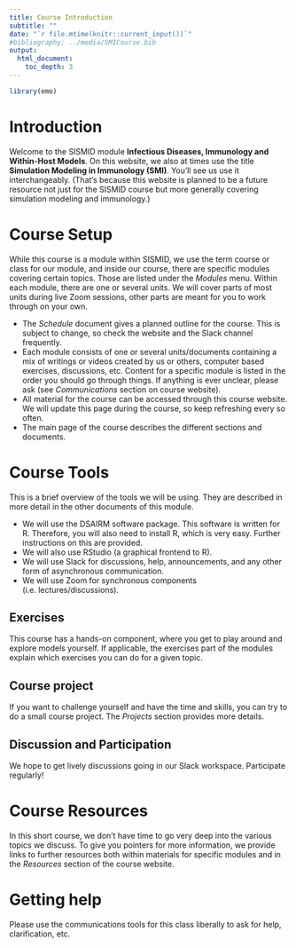 ```yaml
---
title: Course Introduction 
subtitle: ""
date: "`r file.mtime(knitr::current_input())`"
#bibliography: ../media/SMICourse.bib
output: 
  html_document:
    toc_depth: 3
---
```


```r
library(emo)
```

# Introduction

Welcome to the SISMID module **Infectious Diseases, Immunology and Within-Host Models**. On this website, we also at times use the title **Simulation Modeling in Immunology (SMI)**. You'll see us use it interchangeably. (That's because this website is planned to be a future resource not just for the SISMID course but more generally covering simulation modeling and immunology.)


# Course Setup
While this course is a module within SISMID, we use the term course or class for our module, and inside our course, there are specific modules covering certain topics. Those are listed under the _Modules_ menu. Within each module, there are one or several units. We will cover parts of most units during live Zoom sessions, other parts are meant for you to work through on your own.


* The _Schedule_ document gives a planned outline for the course. This is subject to change, so check the website and the Slack channel frequently.
* Each module consists of one or several units/documents containing a mix of writings or videos created by us or others, computer based exercises, discussions, etc. Content for a specific module is listed in the order you should go through things.  If anything is ever unclear, please ask (see _Communications_ section on course website).
* All material for the course can be accessed through this course website. We will update this page during the course, so keep refreshing every so often.
* The main page of the course describes the different sections and documents. 

# Course Tools
This is a brief overview of the tools we will be using. They are described in more detail in the other documents of this module.

* We will use the DSAIRM software package. This software is written for R. Therefore, you will also need to install R, which is very easy. Further instructions on this are provided.
* We will also use RStudio (a graphical frontend to R).
* We will use Slack for discussions, help, announcements, and any other form of asynchronous communication.
* We will use Zoom for synchronous components (i.e. lectures/discussions).

## Exercises
This course has a hands-on component, where you get to play around and explore models yourself. If applicable, the exercises part of the modules explain which exercises you can do for a given topic.

## Course project
If you want to challenge yourself and have the time and skills, you can try to do a small course project. The _Projects_ section provides more details.

## Discussion and Participation
We hope to get lively discussions going in our Slack workspace. Participate regularly!

# Course Resources
In this short course, we don't have time to go very deep into the various topics we discuss. To give you pointers for more information, we provide links to further resources both within materials for specific modules and in the _Resources_ section of the course website. 

# Getting help
Please use the communications tools for this class liberally to ask for help, clarification, etc. 
